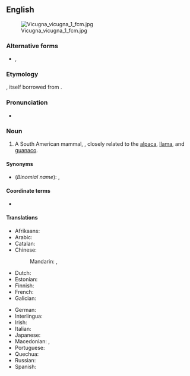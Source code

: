 {{also|Vicuna|vicuña}}
==English==
{{wikipedia}}
[[File:Vicugna vicugna 1 fcm.jpg|thumb]]

===Alternative forms===
* {{l|en|vicuña}}, {{l|en|vicugna}}

===Etymology===
{{bor|en|es|vicuña}}, itself borrowed from {{bor|en|qu|wik'uña|notext=1}}.

===Pronunciation===
* {{IPA|/vɪˈkuːnjə/|lang=en}}

===Noun===
{{en-noun}}

# A South American mammal, {{taxlink|Vicugna vicugna|species|noshow=1}}, closely related to the [[alpaca]], [[llama]], and [[guanaco]].

====Synonyms====
* (''Binomial name''): {{taxlink|Lama vicugna|species|noshow=1}}, {{taxlink|Vicugna vicugna|species|noshow=1}}

====Coordinate terms====
* {{list:camelids/en}}

====Translations====
{{trans-top|vicuna}}
* Afrikaans: {{t|af|vikoenja}}
* Arabic: {{t-needed|ar}}
* Catalan: {{t|ca|vicunya|m}}
* Chinese:
*: Mandarin: {{t|cmn|小羊駝}}, {{t|cmn|小羊驼|tr=xiǎoyángtuó}}
* Dutch: {{t+|nl|vicuña|m}}
* Estonian: {{t|et|vikunja}}
* Finnish: {{t+|fi|vikunja}}
* French: {{t+|fr|vigogne|m}}
* Galician: {{t|gl|vicuña|f}}
{{trans-mid}}
* German: {{t+|de|Vikunja|n}}
* Interlingua: {{t|ia|vicunia}}
* Irish: {{t-check|ga|viciúna|m}}
* Italian: {{t|it|vigogna|f}}
* Japanese: {{t|ja|ビクーニャ|tr=bikūnya}}
* Macedonian: {{t|mk|ви́куња|f}}, {{t|mk|ви́коња|f}}
* Portuguese: {{t+|pt|vicunha|f}}
* Quechua: {{t|qu|wik'uña}}
* Russian: {{t+|ru|вику́нья|f}}
* Spanish: {{t+|es|vicuña|f}}
{{trans-bottom}}